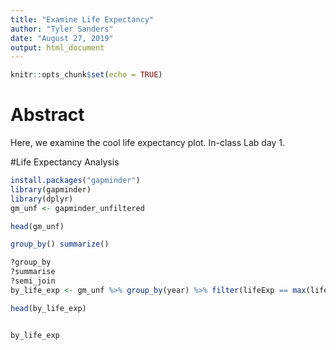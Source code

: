 ```yaml
---
title: "Examine Life Expectancy"
author: "Tyler Sanders"
date: "August 27, 2019"
output: html_document
---
```


```r
knitr::opts_chunk$set(echo = TRUE)
```

# Abstract 

Here, we examine the cool life expectancy plot. In-class Lab day 1. 


#Life Expectancy Analysis 
```r

install.packages("gapminder")
library(gapminder)
library(dplyr)
gm_unf <- gapminder_unfiltered

head(gm_unf)

group_by() summarize()

?group_by
?summarise
?semi_join
by_life_exp <- gm_unf %>% group_by(year) %>% filter(lifeExp == max(lifeExp)) %>% select(country, lifeExp, year)

head(by_life_exp)


by_life_exp

```

